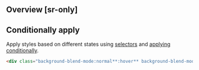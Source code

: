 ## Overview [sr-only]
<Overview/>

## Conditionally apply
Apply styles based on different states using [selectors](/guide/state-selectors) and [applying conditionally](/guide/applying-conditionally).
```html
<div class="background-blend-mode:normal**:hover** background-blend-mode:normal**@sm** background-blend-mode:normal**@dark** background-blend-mode:normal**@print**">…</div>
```


